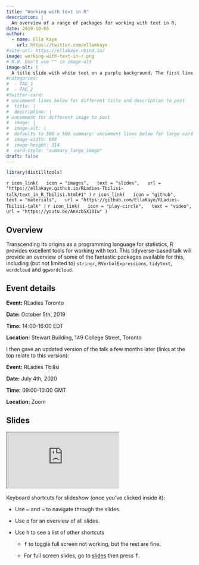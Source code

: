 ```yaml
---
title: "Working with text in R"
description: |
  An overview of a range of packages for working with text in R.
date: 2019-10-05
author: 
  - name: Ella Kaye
    url: https://twitter.com/ellamkaye
#site-url: https://ellakaye.rbind.io/
image: working-with-text-in-r.png
# N.B. Don't use "" in image-alt
image-alt: |
  A title slide with white text on a purple background. The first line says 'Working with text in R'. The second line says 'Ella Kaye' and the third line says 'July 4th, 2020, RLadies Tbilisi'
#categories:
#  - TAG_1
#  - TAG_2
#twitter-card: 
# uncomment lines below for different title and description to post
#  title: |
#  description: |
# uncomment for different image to post
#  image: |
#  image-alt: |
#  defaults to 500 x 500 summary: uncomment lines below for large card
#  image-width: 600 
#  image-height: 314
#  card-style: "summary_large_image" 
draft: false
---
```


```r
library(distilltools)
```

`r icon_link(
  icon = "images",
  text = "slides",
  url = "https://ellakaye.github.io/RLadies-Tbilisi-talk/text_in_R_Tbilisi.html#1"
)`
`r icon_link(
  icon = "github",
  text = "materials",
  url = "https://github.com/EllaKaye/RLadies-Tbilisi-talk"
)`
`r icon_link(
  icon = "play-circle",
  text = "video",
  url = "https://youtu.be/AnVzb5XI0Iw"
)`

## Overview

Transcending its origins as a programming language for statistics, R provides excellent tools for working with text. This tidyverse-based talk will provide an overview of some of the fantastic packages available for this, including (but not limited to) `stringr`, `RVerbalExpressions`, `tidytext`, `wordcloud` and `ggwordcloud`.

## Event details

**Event:** RLadies Toronto

**Date:** October 5th, 2019

**Time:** 14:00-16:00 EDT

**Location:** Stewart Building, 149 College Street, Toronto

I then gave an updated version of the talk a few months later (links at the top relate to this version):

**Event:** RLadies Tbilisi

**Date:** July 4th, 2020

**Time:** 09:00-10:00 GMT

**Location:** Zoom


## Slides

<iframe class="slide-deck ar-4-3" src="https://ellakaye.github.io/RLadies-Tbilisi-talk/text_in_R_Tbilisi.html#1" title="Working with text in R slides">
</iframe>

Keyboard shortcuts for slideshow (once you've clicked inside it):

- Use <kbd>←</kbd> and <kbd>→</kbd> to navigate through the slides.

- Use <kbd>o</kbd> for an overview of all slides.

- Use <kbd>h</kbd> to see a list of other shortcuts 
  
  - <kbd>f</kbd> to toggle full screen not working, but the rest are fine.
  
  - For full screen slides, go to [slides](https://ellakaye.github.io/RLadies-Tbilisi-talk/text_in_R_Tbilisi.html#1) then press <kbd>f</kbd>.
